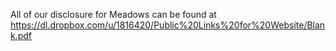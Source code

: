 All of our disclosure for Meadows can be found at
[[https://dl.dropbox.com/u/1816420/Public%20Links%20for%20Website/Blank.pdf]]